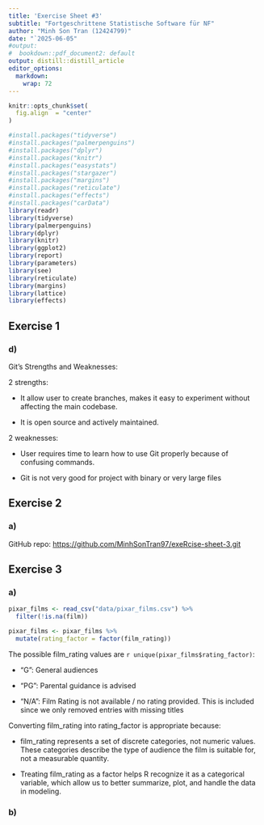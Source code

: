 ```yaml
---
title: 'Exercise Sheet #3'
subtitle: "Fortgeschrittene Statistische Software für NF"
author: "Minh Son Tran (12424799)"
date: "`2025-06-05"
#output: 
#  bookdown::pdf_document2: default
output: distill::distill_article
editor_options: 
  markdown: 
    wrap: 72
---
```


```r
knitr::opts_chunk$set(
  fig.align  = "center"
)

```

```r
#install.packages("tidyverse")
#install.packages("palmerpenguins")
#install.packages("dplyr")
#install.packages("knitr")
#install.packages("easystats")
#install.packages("stargazer")
#install.packages("margins")
#install.packages("reticulate")
#install.packages("effects")
#install.packages("carData")
library(readr)
library(tidyverse)
library(palmerpenguins)
library(dplyr)
library(knitr)
library(ggplot2)
library(report)
library(parameters)
library(see)
library(reticulate)
library(margins)
library(lattice)
library(effects)
```

## Exercise 1

### d)

Git's Strengths and Weaknesses:

2 strengths:

-   It allow user to create branches, makes it easy to experiment
    without affecting the main codebase.

-   It is open source and actively maintained.

2 weaknesses:

-   User requires time to learn how to use Git properly because of
    confusing commands.

-   Git is not very good for project with binary or very large files

## Exercise 2

### a)

GitHub repo: <https://github.com/MinhSonTran97/exeRcise-sheet-3.git>

## Exercise 3

### a)

```r
pixar_films <- read_csv("data/pixar_films.csv") %>%
  filter(!is.na(film))

pixar_films <- pixar_films %>%
  mutate(rating_factor = factor(film_rating))
```

The possible film_rating values are
`r unique(pixar_films$rating_factor)`:

-   "G": General audiences

-   "PG": Parental guidance is advised

-   "N/A": Film Rating is not available / no rating provided. This is included since we only removed entries with missing titles

Converting film_rating into rating_factor is appropriate because:

-   film_rating represents a set of discrete categories, not numeric
    values. These categories describe the type of audience the film is
    suitable for, not a measurable quantity.

-   Treating film_rating as a factor helps R recognize it as a
    categorical variable, which allow us to better summarize, plot, and
    handle the data in modeling.


### b)